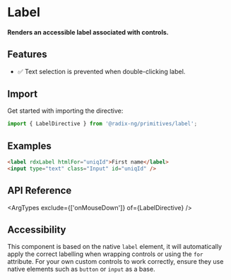 
<Meta
    title="Primitives/Label"
/>

# Label
#### Renders an accessible label associated with controls.

<Canvas sourceState='hidden' of={LabelDirectiveStories.Default}></Canvas>

## Features
- ✅ Text selection is prevented when double-clicking label.

## Import

Get started with importing the directive:

```typescript
import { LabelDirective } from '@radix-ng/primitives/label';
```

## Examples

```html
<label rdxLabel htmlFor="uniqId">First name</label>
<input type="text" class="Input" id="uniqId" />

```
## API Reference

<ArgTypes exclude={['onMouseDown']} of={LabelDirective} />

## Accessibility

This component is based on the native `label` element, it will automatically apply the correct labelling
when wrapping controls or using the `for` attribute. For your own custom controls
to work correctly, ensure they use native elements such as `button` or `input` as a base.
